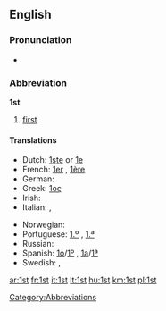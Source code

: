 ==English==

===Pronunciation===
* {{audio|en-us-1st.ogg|Audio (US)}}

===Abbreviation===
'''1st'''

# [[first]]

====Translations====
{{trans-top|abbreviation of "first"}}
* Dutch: [[1ste]] or [[1e]]
* French: [[1er]] {{m}}, [[1ère]] {{f}}
* German: {{t+|de|1.}}
* Greek: [[1ος]]
* Irish: {{t|ga|1ú}}
* Italian: {{t-|it|1º|m}}, {{t-|it|1ª|f}}
{{trans-mid}}
* Norwegian: {{t-|no|1.}}
* Portuguese: [[1.º]] {{m}}, [[1.ª]] {{f}}
* Russian: {{t-|ru|1-ый}}
* Spanish: [[1o]]/[[1º]] {{m}}, [[1a]]/[[1ª]] {{f}}
* Swedish: {{t|sv|1:a}}, {{t|sv|1:e}}
{{trans-bottom}}

[[Category:Abbreviations]]

[[ar:1st]]
[[fr:1st]]
[[it:1st]]
[[lt:1st]]
[[hu:1st]]
[[km:1st]]
[[pl:1st]]